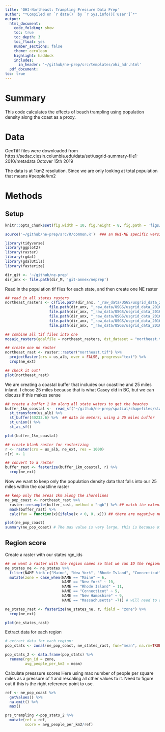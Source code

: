 ```yaml
---
title: 'OHI-Northeast: Trampling Pressure Data Prep'
author: "*Compiled on `r date()` by `r Sys.info()['user']`*"
output: 
  html_document:
    code_folding: show
    toc: true
    toc_depth: 3
    toc_float: yes
    number_sections: false
    theme: cerulean
    highlight: haddock
    includes: 
      in_header: '~/github/ne-prep/src/templates/ohi_hdr.html'
  pdf_document:
toc: true
---
```


# Summary
 
This code calculates the effects of beach trampling using population density along the coast as a proxy.

# Data
GeoTiff files were downloaded from https://sedac.ciesin.columbia.edu/data/set/usgrid-summary-file1-2010/metadata
Octover 15th 2019

The data is at 1km2 resolution. Since we are only looking at total population that means #people/km2

# Methods

## Setup

``` r
knitr::opts_chunk$set(fig.width = 10, fig.height = 8, fig.path = 'figs/', message = FALSE, warning = FALSE)

source('~/github/ne-prep/src/R/common.R')  ### an OHI-NE specific version of common.R

library(tidyverse)
library(ggplot2)
library(raster)
library(rgdal)
library(gdalUtils)
library(fasterize)

dir_git <- '~/github/ne-prep'
dir_anx <- file.path(dir_M, 'git-annex/neprep')
```


Read in the population tif files for each state, and then create one NE raster
```r
## read in all states rasters
northeast_rasters <- c(file.path(dir_anx, "_raw_data/USGS/usgrid_data_2010/geotiff/nypop10.tif"),
                    file.path(dir_anx, "_raw_data/USGS/usgrid_data_2010/geotiff/mepop10.tif"),
                    file.path(dir_anx, "_raw_data/USGS/usgrid_data_2010/geotiff/nhpop10.tif"),
                    file.path(dir_anx, "_raw_data/USGS/usgrid_data_2010/geotiff/ctpop10.tif"),
                    file.path(dir_anx, "_raw_data/USGS/usgrid_data_2010/geotiff/ripop10.tif"),
                    file.path(dir_anx, "_raw_data/USGS/usgrid_data_2010/geotiff/mapop10.tif"))

## combine all tif files into one 
mosaic_rasters(gdalfile = northeast_rasters, dst_dataset = "northeast.tif", of = "GTiff")

## create one ne raster
northeast_rast <- raster::raster("northeast.tif") %>%
  projectRaster(crs = us_alb, over = FALSE, progress="text") %>% 
  crop(ne_ext)

## check it out!
plot(northeast_rast)
```


We are creating a coastal buffer that includes our coastline and 25 miles inland. I chose 25 miles because that is what Casey did in BC, but we can discuss if this makes sense
```r
## create a buffer 1 km along all state waters to get the beaches
buffer_1km_coastal <-  read_sf("~/github/ne-prep/spatial/shapefiles/state_waters.shp")  %>% 
  st_transform(us_alb) %>% 
  st_buffer(40233.6) %>%  ## data in meters; using a 25 miles buffer
  st_union() %>% 
  st_as_sf() 

plot(buffer_1km_coastal)

## create blank raster for rasterizing
r <- raster(crs = us_alb, ne_ext, res = 1000)
r[r] <- 1

## convert to a raster
buffer_rast <- fasterize(buffer_1km_coastal, r) %>% 
  crop(ne_ext)
```

Now we want to keep only the population density data that falls into our 25 miles within the coastline raster
```r
## keep only the areas 1km along the shorelines
ne_pop_coast <- northeast_rast %>% 
  raster::resample(buffer_rast, method = "ngb") %>% ## match the extents
  mask(buffer_rast) %>% 
  calc(fun = function(x){ifelse(x < 0, 0, x)}) ## there are negative numbers in this data for some reason

plot(ne_pop_coast)
summary(ne_pop_coast) # The max value is very large, this is because of Manhattan
```


## Region score
Create a raster with our states rgn_ids
```r
## we want a raster with the region names so that we can ID the regions. This is the only file I found wiht the state land, and not just water, and it doesn't have have N/S MA. ask Jamie
ne_states_ne <- ne_states %>% 
  filter(NAME %in% c("Maine", "New York", "Rhode Island", "Connecticut", "New Hampshire", "Massachusetts")) %>% 
  mutate(zone = case_when(NAME == "Maine" ~ 6,
                          NAME == "New York" ~ 10,
                          NAME == "Rhode Island" ~ 11,
                          NAME == "Connecticut" ~ 5,
                          NAME == "New Hampshire" ~ 9,
                          NAME == "Massachusetts" ~7)) # will need to apply the same score for MA 8 later

ne_states_rast <- fasterize(ne_states_ne, r, field = "zone") %>% 
  crop(ne_ext)

plot(ne_states_rast)
```

Extract data for each region
```r
# extract data for each region:
pop_stats <- zonal(ne_pop_coast, ne_states_rast, fun="mean", na.rm=TRUE, progress="text")

pop_stats_2 <- data.frame(pop_stats) %>% 
  rename(rgn_id = zone,
         avg_people_per_km2 = mean)
```

Calculate presssure scores
Here using max number of people per square miles as a pressure of 1 and rescaling all other values to it. Need to figure out if this is the right reference point to use.
```r
ref <- ne_pop_coast %>% 
  getValues() %>%
  na.omit() %>% 
  max()

prs_trampling <-pop_stats_2 %>% 
  mutate(ref = ref,
         score = avg_people_per_km2/ref)
```










